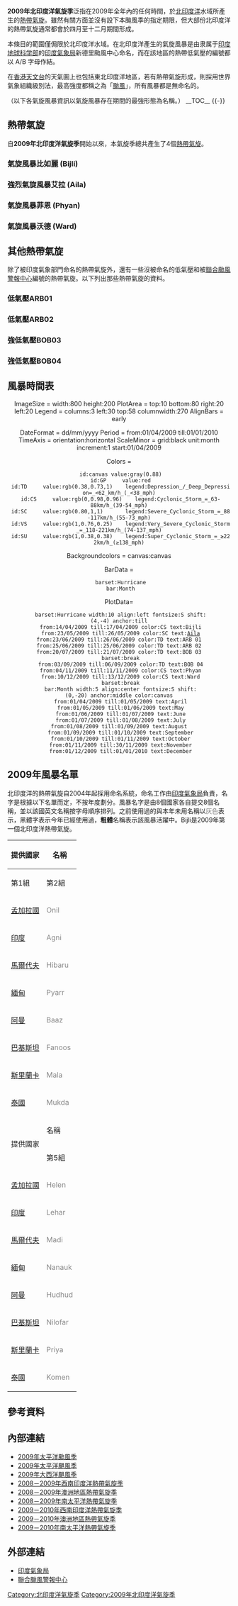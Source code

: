{{Unreferenced|time=2017-02-08T03:28:05+00:00}}
{{Infobox hurricane season
| Track=2009 North Indian Ocean cyclone season summary.png
| Basin=NIO
| Year=2009
| First storm formed=2009年4月14日（氣旋風暴Bijli）
| Last storm dissipated=2009年12月16日（氣旋風暴Ward）
| Strongest storm name=強烈氣旋風暴Aila
| Strongest storm pressure=968
| Strongest storm winds=60
| Average wind speed=3
| Total disturbances=8 
| Total depressions=6
| Total storms=4
| Total hurricanes=1
| Total intense=
| Total super=
| Fatalities=419
| Damages=1030
| Inflated=
| five seasons=[[2007年北印度洋氣旋季|2007]] [[2008年北印度洋氣旋季|2008]] '''2009''' [[2010年北印度洋氣旋季|2010]] [[2011年北印度洋氣旋季|2011]]
}}
{{IMD typhoon scale}}
'''2009年北印度洋氣旋季'''泛指在2009年全年內的任何時間，於[[北印度洋|北印度洋]]水域所產生的[[熱帶氣旋|熱帶氣旋]]。雖然有關方面並沒有設下本颱風季的指定期限，但大部份北印度洋的熱帶氣旋通常都會於四月至十二月期間形成。

本條目的範圍僅侷限於北印度洋水域。在北印度洋產生的氣旋風暴是由隶属于[[印度地球科学部|印度地球科学部]]的[[印度氣象局|印度氣象局]]新德里颱風中心命名，而在該地區的熱帶低氣壓的編號都以 A/B 字母作結。

在[[香港天文台|香港天文台]]的天氣圖上也包括東北印度洋地區，若有熱帶氣旋形成，則採用世界氣象組織級別法，最高強度都稱之為「[[颱風|颱風]]」，所有風暴都是無命名的。

（以下各氣旋風暴資訊以氣旋風暴存在期間的最強形態為名稱。）
__TOC__
{{-}}

== 熱帶氣旋 ==
自'''2009年北印度洋氣旋季'''開始以來，本氣旋季總共產生了4個[[熱帶氣旋|熱帶氣旋]]。
=== 氣旋風暴比如麗 (Bijli) ===
{{Infobox Hurricane Small
|Basin=NIO
|Image=Cyclonic Storm Bijli 2009-4-16.jpg
|Track=Bijli 2009 track.png
|Formed=2009年4月14日
|Dissipated=2009年4月17日
|3-min winds=40
|1-min winds=50
|Pressure=996
}}
{{clear}}

=== 強烈氣旋風暴艾拉 (Aila) ===
{{Infobox Hurricane Small
|Basin=NIO
|Image=SCS Aila at peak intensity.jpg
|Track=Aila 2009 track.png
|Formed=2009年5月23日
|Dissipated=2009年5月26日
|3-min winds=60
|1-min winds=65
|Pressure=968
}}
{{clear}}

=== 氣旋風暴菲恩 (Phyan) ===
{{Infobox Hurricane Small
|Basin=NIO
|Image=Phyan.A2009315.0845.250m.jpg
|Track=Phyan 2009 track.png
|Formed=2009年11月4日
|Dissipated=2009年11月11日
|3-min winds=40
|1-min winds=50
|Pressure=988
}}
{{clear}}

=== 氣旋風暴沃德 (Ward) ===
{{Infobox Hurricane Small
|Basin=NIO
|Image=05BWARD.30kts-1000mb-88N-813E.98pc.jpg
|Track=Ward 2009 track.png
|Formed=2009年12月10日
|Dissipated=2009年12月16日
|3-min winds=45
|1-min winds=45
|Pressure=996
}}
{{clear}}

== 其他熱帶氣旋 ==
除了被印度氣象部門命名的熱帶氣旋外，還有一些沒被命名的低氣壓和被[[聯合颱風警報中心|聯合颱風警報中心]]編號的熱帶氣旋。以下列出那些熱帶氣旋的資料。
=== 低氣壓ARB01 ===
{{Infobox Hurricane Small
|Basin=NIO
|Image=Depression ARB 01 2009-06-23 0600Z.jpg
|Track=ARB 01 2009 track.png
|Formed=2009年6月23日
|Dissipated=2009年6月24日
|3-min winds=25
|Pressure=998
}}
{{clear}}

=== 低氣壓ARB02 ===
{{Infobox Hurricane Small
|Basin=NIO
|Image=ARB 02 Jun 25 2009 0900Z.jpg
|Track=ARB 02 2009 track.png
|Type=niodepression
|Formed=2009年6月25日
|Dissipated=2009年6月25日
|3-min winds=25
|Pressure=996
}}
{{clear}}

=== 強低氣壓BOB03 ===
{{Infobox Hurricane Small
|Basin=NIO
|Image=Deep Depression BOB 03 2009.jpg
|Track=BOB 03 2009 track.png
|Formed=2009年7月20日
|Dissipated=2009年7月21日
|3-min winds=30
|Pressure=988
}}
{{clear}}

=== 強低氣壓BOB04 ===
{{Infobox Hurricane Small
|Basin=NIO
|Image=TC 03B 5 September 2009.jpg
|Track=03B 2009 track.png
|Formed=2009年9月4日
|Dissipated=2009年9月7日
|3-min winds=30
|1-min winds=40
|Pressure=988
}}
{{clear}}

== 風暴時間表 ==
<center>
<timeline>
ImageSize = width:800 height:200
PlotArea  = top:10 bottom:80 right:20 left:20
Legend    = columns:3 left:30 top:58 columnwidth:270
AlignBars = early

DateFormat = dd/mm/yyyy
Period     = from:01/04/2009 till:01/01/2010
TimeAxis   = orientation:horizontal
ScaleMinor = grid:black unit:month increment:1 start:01/04/2009

Colors     =
  id:canvas value:gray(0.88)
  id:GP     value:red
  id:TD     value:rgb(0.38,0.73,1)    legend:Depression_/_Deep_Depression=_<62_km/h_(_<38_mph)
  id:CS     value:rgb(0,0.98,0.96)    legend:Cyclonic_Storm_=_63-88km/h_(39-54_mph)
  id:SC     value:rgb(0.80,1,1)       legend:Severe_Cyclonic_Storm_=_88-117km/h_(55-73_mph)
  id:VS     value:rgb(1,0.76,0.25)    legend:Very_Severe_Cyclonic_Storm_=_118-221km/h_(74-137_mph)
  id:SU     value:rgb(1,0.38,0.38)    legend:Super_Cyclonic_Storm_=_≥222km/h_(≥138_mph)

Backgroundcolors = canvas:canvas

BarData =
  barset:Hurricane
  bar:Month

PlotData=
  barset:Hurricane width:10 align:left fontsize:S shift:(4,-4) anchor:till
  from:14/04/2009 till:17/04/2009 color:CS text:Bijli
  from:23/05/2009 till:26/05/2009 color:SC text:[[Cyclone_Aila|Aila]]
  from:23/06/2009 till:26/06/2009 color:TD text:ARB 01 
  from:25/06/2009 till:25/06/2009 color:TD text:ARB 02 
  from:20/07/2009 till:21/07/2009 color:TD text:BOB 03 
  barset:break
  from:03/09/2009 till:06/09/2009 color:TD text:BOB 04
  from:04/11/2009 till:11/11/2009 color:CS text:Phyan
  from:10/12/2009 till:13/12/2009 color:CS text:Ward
  barset:break
  bar:Month width:5 align:center fontsize:S shift:(0,-20) anchor:middle color:canvas
  from:01/04/2009 till:01/05/2009 text:April
  from:01/05/2009 till:01/06/2009 text:May
  from:01/06/2009 till:01/07/2009 text:June
  from:01/07/2009 till:01/08/2009 text:July
  from:01/08/2009 till:01/09/2009 text:August 
  from:01/09/2009 till:01/10/2009 text:September
  from:01/10/2009 till:01/11/2009 text:October
  from:01/11/2009 till:30/11/2009 text:November
  from:01/12/2009 till:01/01/2010 text:December
</timeline>
</center>

== 2009年風暴名單 ==
北印度洋的熱帶氣旋自2004年起採用命名系統，命名工作由[[印度氣象局|印度氣象局]]負責，名字是根據以下名單而定，不按年度劃分。風暴名字是由8個國家各自提交8個名稱，並以該國英文名稱按字母順序排列。之前使用過的與本年未用名稱以<font color="gray">灰色</font>表示，黑體字表示今年已經使用過，'''粗體'''名稱表示該風暴活躍中。Bijli是2009年第一個北印度洋熱帶氣旋。

{|class="wikitable" width="80%"
!rowspan="2" | 提供國家 || colspan="4" | 名稱
|-
!第1組 || 第2組|| 第3組 || 第4組
|-
|[[孟加拉國|孟加拉國]] || <div style="color: #888;">Onil</div> || <div style="color: #888;">Ogni</div> || <div style="color: #888;">Nisha</div> || <div style="color: #888;">Giri</div>
|-
|[[印度|印度]] || <div style="color: #888;">Agni</div> || <div style="color: #888;">Akash</div> || Bijli || <div style="color: #888;">Jal</div>
|-
|[[馬爾代夫|馬爾代夫]] || <div style="color: #888;">Hibaru</div> || <div style="color: #888;">Gonu</div> || Aila || <div style="color: #888;">Keila</div>
|-
|[[緬甸|緬甸]] || <div style="color: #888;">Pyarr</div> || <div style="color: #888;">Yemyin</div> || Phyan || <div style="color: #888;">Thane</div>
|-
|[[阿曼|阿曼]] || <div style="color: #888;">Baaz</div> || <div style="color: #888;">Sidr</div> || Ward || <div style="color: #888;">Murjan</div>
|-
|[[巴基斯坦|巴基斯坦]] || <div style="color: #888;">Fanoos</div> || <div style="color: #888;">Nargis</div> || <div style="color: #888;">Laila</div> || <div style="color: #888;">Nilam</div>
|-
|[[斯里蘭卡|斯里蘭卡]] || <div style="color: #888;">Mala</div> || <div style="color: #888;">Rashmi</div> || <div style="color: #888;">Bandu</div> || <div style="color: #888;">Mahasen</div>
|-
|[[泰國|泰國]] || <div style="color: #888;">Mukda</div> || <div style="color: #888;">Khai Muk</div> || <div style="color: #888;">Phet</div> || <div style="color: #888;">Phailin</div>
|-
!rowspan="2" | 提供國家 || colspan="4" | 名稱
|-
!第5組 || 第6組 || 第7組 || 第8組
|-
|[[孟加拉國|孟加拉國]] || <div style="color: #888;">Helen</div> || <div style="color: #888;">Chapala</div> || <div style="color: #888;">Ockhi</div> || <div style="color: #888;">Fani</div>
|-
|[[印度|印度]] || <div style="color: #888;">Lehar</div> || <div style="color: #888;">Megh</div> || <div style="color: #888;">Sagar</div> || <div style="color: #888;">Vayu</div>
|-
|[[馬爾代夫|馬爾代夫]] || <div style="color: #888;">Madi</div> || <div style="color: #888;">Roanu</div> || <div style="color: #888;">Mekunu</div> || <div style="color: #888;">Hikaa</div>
|-
|[[緬甸|緬甸]] || <div style="color: #888;">Nanauk</div> || <div style="color: #888;">Kyant</div> || <div style="color: #888;">Daye</div> || <div style="color: #888;">Kyarr</div>
|-
|[[阿曼|阿曼]] || <div style="color: #888;">Hudhud</div> || <div style="color: #888;">Nada</div> || <div style="color: #888;">Luban</div> || <div style="color: #888;">Maha</div>
|-
|[[巴基斯坦|巴基斯坦]] || <div style="color: #888;">Nilofar</div> || <div style="color: #888;">Vardah</div> || <div style="color: #888;">Titli</div> || <div style="color: #888;">Bulbul</div>
|-
|[[斯里蘭卡|斯里蘭卡]] || <div style="color: #888;">Priya</div> || <div style="color: #888;">Asiri</div> || <div style="color: #888;">Gigum</div> || <div style="color: #888;">Soba</div>
|-
|[[泰國|泰國]] || <div style="color: #888;">Komen</div> || <div style="color: #888;">Mora</div> || <div style="color: #888;">Phethai</div> || <div style="color: #888;">Amphan</div>
|}

==參考資料==
{{reflist}}

== 內部連結 ==
* [[2009年太平洋颱風季|2009年太平洋颱風季]]
* [[2009年太平洋颶風季|2009年太平洋颶風季]]
* [[2009年大西洋颶風季|2009年大西洋颶風季]]
* [[2008－2009年西南印度洋熱帶氣旋季|2008－2009年西南印度洋熱帶氣旋季]]
* [[2008－2009年澳洲地區熱帶氣旋季|2008－2009年澳洲地區熱帶氣旋季]]
* [[2008－2009年南太平洋熱帶氣旋季|2008－2009年南太平洋熱帶氣旋季]]
* [[2009－2010年西南印度洋熱帶氣旋季|2009－2010年西南印度洋熱帶氣旋季]]
* [[2009－2010年澳洲地區熱帶氣旋季|2009－2010年澳洲地區熱帶氣旋季]]
* [[2009－2010年南太平洋熱帶氣旋季|2009－2010年南太平洋熱帶氣旋季]]

== 外部連結 ==
*[https://web.archive.org/web/20150517005046/http://www.imd.gov.in/section/nhac/dynamic/cyclone.htm 印度氣象局]
*[http://www.usno.navy.mil/JTWC/ 聯合颱風警報中心]{{Wayback|url=http://www.usno.navy.mil/JTWC/ |date=20150809201922 }}

{{2009 North Indian Ocean cyclone season buttons}}

[[Category:北印度洋氣旋季|Category:北印度洋氣旋季]]
[[Category:2009年北印度洋氣旋季|Category:2009年北印度洋氣旋季]]

{{North Indian Ocean cyclone seasons}}